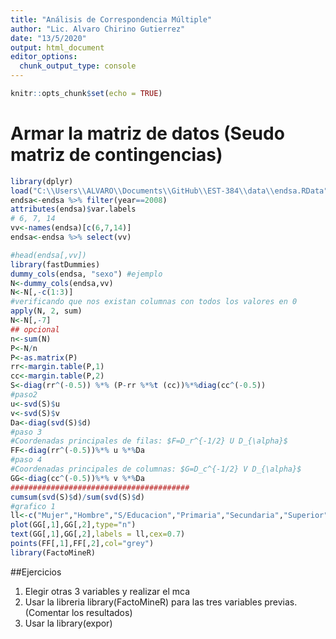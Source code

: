 ```yaml
---
title: "Análisis de Correspondencia Múltiple"
author: "Lic. Alvaro Chirino Gutierrez"
date: "13/5/2020"
output: html_document
editor_options: 
  chunk_output_type: console
---
```


```r
knitr::opts_chunk$set(echo = TRUE)
```

# Armar la matriz de datos (Seudo matriz de contingencias)

```r
library(dplyr)
load("C:\\Users\\ALVARO\\Documents\\GitHub\\EST-384\\data\\endsa.RData")
endsa<-endsa %>% filter(year==2008)
attributes(endsa)$var.labels
# 6, 7, 14
vv<-names(endsa)[c(6,7,14)]
endsa<-endsa %>% select(vv)

#head(endsa[,vv])
library(fastDummies)
dummy_cols(endsa, "sexo") #ejemplo
N<-dummy_cols(endsa,vv)
N<-N[,-c(1:3)]
#verificando que nos existan columnas con todos los valores en 0
apply(N, 2, sum)
N<-N[,-7]
## opcional
n<-sum(N)
P<-N/n
P<-as.matrix(P)
rr<-margin.table(P,1)
cc<-margin.table(P,2)
S<-diag(rr^(-0.5)) %*% (P-rr %*%t (cc))%*%diag(cc^(-0.5))
#paso2
u<-svd(S)$u
v<-svd(S)$v
Da<-diag(svd(S)$d)
#paso 3
#Coordenadas principales de filas: $F=D_r^{-1/2} U D_{\alpha}$
FF<-diag(rr^(-0.5))%*% u %*%Da
#paso 4
#Coordenadas principales de columnas: $G=D_c^{-1/2} V D_{\alpha}$
GG<-diag(cc^(-0.5))%*% v %*%Da
########################################
cumsum(svd(S)$d)/sum(svd(S)$d)
#grafico 1
ll<-c("Mujer","Hombre","S/Educacion","Primaria","Secundaria","Superior","+pobre","pobre","c/media","rico","+rico")
plot(GG[,1],GG[,2],type="n")
text(GG[,1],GG[,2],labels = ll,cex=0.7)
points(FF[,1],FF[,2],col="grey")
library(FactoMineR)
```

##Ejercicios

1. Elegir otras 3 variables y realizar el mca
2. Usar la libreria library(FactoMineR) para las tres variables previas. (Comentar los resultados)
3. Usar la library(expor)




